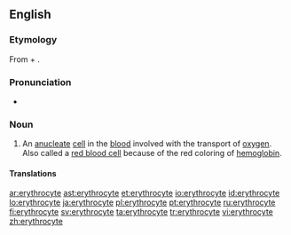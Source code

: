==English==

===Etymology===
From {{etyl|grc|en}} {{m|grc|ἐρυθρός||red}} + {{m|en|-cyte}}.

===Pronunciation===
* {{IPA|/əˈɹɪθɹəˌsaɪt/|lang=en}}

===Noun===
{{en-noun}}

# {{label|en|hematology|cytology}} An [[anucleate]] [[cell]] in the [[blood]] involved with the transport of [[oxygen]]. Also called a [[red blood cell]] because of the red coloring of [[hemoglobin]].

====Translations====
{{trans-see|red blood cell}}

[[ar:erythrocyte]]
[[ast:erythrocyte]]
[[et:erythrocyte]]
[[io:erythrocyte]]
[[id:erythrocyte]]
[[lo:erythrocyte]]
[[ja:erythrocyte]]
[[pl:erythrocyte]]
[[pt:erythrocyte]]
[[ru:erythrocyte]]
[[fi:erythrocyte]]
[[sv:erythrocyte]]
[[ta:erythrocyte]]
[[tr:erythrocyte]]
[[vi:erythrocyte]]
[[zh:erythrocyte]]